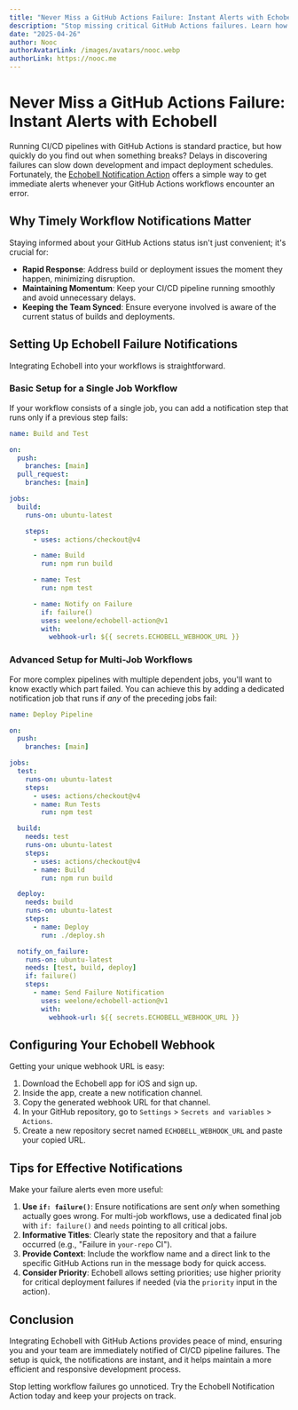 ```yaml
---
title: "Never Miss a GitHub Actions Failure: Instant Alerts with Echobell"
description: "Stop missing critical GitHub Actions failures. Learn how to set up instant, real-time notifications for your CI/CD pipeline using the Echobell Notification Action."
date: "2025-04-26"
author: Nooc
authorAvatarLink: /images/avatars/nooc.webp
authorLink: https://nooc.me
---
```


# Never Miss a GitHub Actions Failure: Instant Alerts with Echobell

Running CI/CD pipelines with GitHub Actions is standard practice, but how quickly do you find out when something breaks? Delays in discovering failures can slow down development and impact deployment schedules. Fortunately, the [Echobell Notification Action](https://github.com/weelone/echobell-action) offers a simple way to get immediate alerts whenever your GitHub Actions workflows encounter an error.

## Why Timely Workflow Notifications Matter

Staying informed about your GitHub Actions status isn't just convenient; it's crucial for:

- **Rapid Response**: Address build or deployment issues the moment they happen, minimizing disruption.
- **Maintaining Momentum**: Keep your CI/CD pipeline running smoothly and avoid unnecessary delays.
- **Keeping the Team Synced**: Ensure everyone involved is aware of the current status of builds and deployments.

## Setting Up Echobell Failure Notifications

Integrating Echobell into your workflows is straightforward.

### Basic Setup for a Single Job Workflow

If your workflow consists of a single job, you can add a notification step that runs only if a previous step fails:

```yaml
name: Build and Test

on:
  push:
    branches: [main]
  pull_request:
    branches: [main]

jobs:
  build:
    runs-on: ubuntu-latest

    steps:
      - uses: actions/checkout@v4

      - name: Build
        run: npm run build

      - name: Test
        run: npm test

      - name: Notify on Failure
        if: failure()
        uses: weelone/echobell-action@v1
        with:
          webhook-url: ${{ secrets.ECHOBELL_WEBHOOK_URL }}
```

### Advanced Setup for Multi-Job Workflows

For more complex pipelines with multiple dependent jobs, you'll want to know exactly which part failed. You can achieve this by adding a dedicated notification job that runs if _any_ of the preceding jobs fail:

```yaml
name: Deploy Pipeline

on:
  push:
    branches: [main]

jobs:
  test:
    runs-on: ubuntu-latest
    steps:
      - uses: actions/checkout@v4
      - name: Run Tests
        run: npm test

  build:
    needs: test
    runs-on: ubuntu-latest
    steps:
      - uses: actions/checkout@v4
      - name: Build
        run: npm run build

  deploy:
    needs: build
    runs-on: ubuntu-latest
    steps:
      - name: Deploy
        run: ./deploy.sh

  notify_on_failure:
    runs-on: ubuntu-latest
    needs: [test, build, deploy]
    if: failure()
    steps:
      - name: Send Failure Notification
        uses: weelone/echobell-action@v1
        with:
          webhook-url: ${{ secrets.ECHOBELL_WEBHOOK_URL }}
```

## Configuring Your Echobell Webhook

Getting your unique webhook URL is easy:

1.  Download the Echobell app for iOS and sign up.
2.  Inside the app, create a new notification channel.
3.  Copy the generated webhook URL for that channel.
4.  In your GitHub repository, go to `Settings` > `Secrets and variables` > `Actions`.
5.  Create a new repository secret named `ECHOBELL_WEBHOOK_URL` and paste your copied URL.

## Tips for Effective Notifications

Make your failure alerts even more useful:

1.  **Use `if: failure()`**: Ensure notifications are sent _only_ when something actually goes wrong. For multi-job workflows, use a dedicated final job with `if: failure()` and `needs` pointing to all critical jobs.
2.  **Informative Titles**: Clearly state the repository and that a failure occurred (e.g., "Failure in `your-repo` CI").
3.  **Provide Context**: Include the workflow name and a direct link to the specific GitHub Actions run in the message body for quick access.
4.  **Consider Priority**: Echobell allows setting priorities; use higher priority for critical deployment failures if needed (via the `priority` input in the action).

## Conclusion

Integrating Echobell with GitHub Actions provides peace of mind, ensuring you and your team are immediately notified of CI/CD pipeline failures. The setup is quick, the notifications are instant, and it helps maintain a more efficient and responsive development process.

Stop letting workflow failures go unnoticed. Try the Echobell Notification Action today and keep your projects on track.
